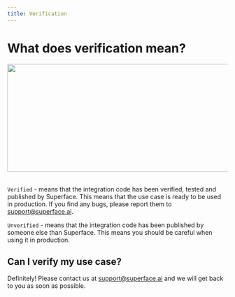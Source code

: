 ```yaml
---
title: Verification
---
```



# What does verification mean?

<img src={ImgVerification} width="600" height="247" /><br /><br />

`Verified` - means that the integration code has been verified, tested and published by Superface. This means that the use case is ready to be used in production. If you find any bugs, please report them to [support@superface.ai](mailto:support@superface.ai).


`Unverified` - means that the integration code has been published by someone else than Superface. This means you should be careful when using it in production.

## Can I verify my use case?

Definitely! Please contact us at [support@superface.ai](mailto:support@superface.ai) and we will get back to you as soon as possible.